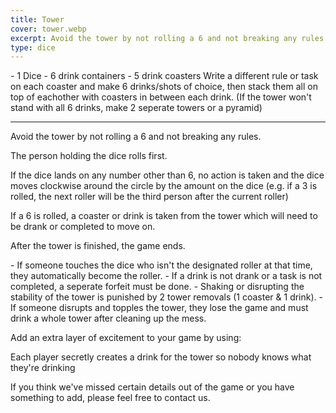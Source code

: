 ```yaml
---
title: Tower
cover: tower.webp
excerpt: Avoid the tower by not rolling a 6 and not breaking any rules.
type: dice
---
```


<GameHero
  cover="/BeerGoggleGames/images/tower.webp"
  alt="Tower"
/>

<GameSection title="Equipment" icon="/BeerGoggleGames/images/liquor.webp">
-   1 Dice
-   6 drink containers
-   5 drink coasters
</GameSection>

<GameSection title="Setup" icon="/BeerGoggleGames/images/settings.webp">
Write a different rule or task on each coaster and make 6 drinks/shots of choice, then stack them all on top of eachother with coasters in between each drink. (If the tower won't stand with all 6 drinks, make 2 seperate towers or a pyramid)

* * *
</GameSection>

<GameSection title="Aim of the Game" icon="/BeerGoggleGames/images/target.webp">
<p>Avoid the tower by not rolling a 6 and not breaking any rules.</p>
</GameSection>

<GameSection title="How to Play" icon="/BeerGoggleGames/images/question.webp">
The person holding the dice rolls first.

If the dice lands on any number other than 6, no action is taken and the dice moves clockwise around the circle by the amount on the dice (e.g. if a 3 is rolled, the next roller will be the third person after the current roller)

If a 6 is rolled, a coaster or drink is taken from the tower which will need to be drank or completed to move on.

After the tower is finished, the game ends.
</GameSection>

<GameSection title="Rules" icon="/BeerGoggleGames/images/rules.webp">
-   If someone touches the dice who isn't the designated roller at that time, they automatically become the roller.
-   If a drink is not drank or a task is not completed, a seperate forfeit must be done.
-   Shaking or disrupting the stability of the tower is punished by 2 tower removals (1 coaster & 1 drink).
-   If someone disrupts and topples the tower, they lose the game and must drink a whole tower after cleaning up the mess.
</GameSection>

<GameSection title="Special Edition" icon="/BeerGoggleGames/images/special.webp">
<p>Add an extra layer of excitement to your game by using:</p>
</GameSection>

<GameSection title="**Blind Drinks**" icon="/BeerGoggleGames/images/question.webp">
<p>Each player secretly creates a drink for the tower so nobody knows what they're drinking</p>
</GameSection>

<ShareButtons title="Tower" />

<FeedbackCard>
<p>If you think we've missed certain details out of the game or you have something to add, please feel free to contact us.</p>
</FeedbackCard>
